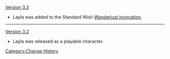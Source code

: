 [[Version 3.3]]
* Layla was added to the Standard Wish [[Wanderlust Invocation]].
----
[[Version 3.2]]
* Layla was released as a playable character.
<noinclude>[[Category:Change History]]</noinclude>